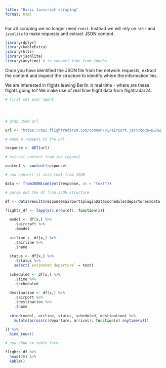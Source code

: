 ---
title: "Basic Javscript scraping"
format: html
---

For JS scraping we no longer need `rvest`. Instead we will rely on `httr` and `jsonlite` to make requests and extract JSON content.

```{r}
library(dplyr)
library(kableExtra)
library(httr)
library(jsonlite)
library(anytime) # to convert time from epochs

```

Once you have identified the JSON file from the network requests, extract the content and inspect the structure to identify where the information lies.

We are interested in flights leaving Berlin in real time - where are these flights going to? We make use of real time flight data from flightradar24.


```{r}

# first set user agent




# grab JSON url

url <- "https://api.flightradar24.com/common/v1/airport.json?code=BER&plugin[]=schedule&plugin-setting[schedule][mode]=departures&plugin-setting[schedule][timestamp]=1694521228&limit=100&page=1"

# make a request to the url

response <- GET(url)

# extract content from the request

content <- content(response)

# now convert it into text from JSON

data <- fromJSON(content(response, as = "text"))

# parse out the df from JSON structure

df <- data$result$response$airport$pluginData$schedule$departures$data 

flights_df <- lapply(1:nrow(df), function(x){
  
  model <- df[x,] %>% 
    .$aircraft %>% 
    .$model
  
  airline <- df[x,] %>% 
    .$airline %>% 
    .$name
  
  status <- df[x,] %>% 
    .$status %>% 
    select(`estimated departure` = text)
  
  scheduled <- df[x,] %>% 
    .$time %>% 
    .$scheduled
  
  destination <- df[x,] %>% 
    .$airport %>% 
    .$destination %>% 
    .$name
  
  cbind(model, airline, status, scheduled, destination) %>% 
    mutate(across(c(departure, arrival), function(x) anytime(x)))
  
}) %>% 
  bind_rows()

# now show in table form

flights_df %>% 
  head(20) %>% 
  kable()
  
```
